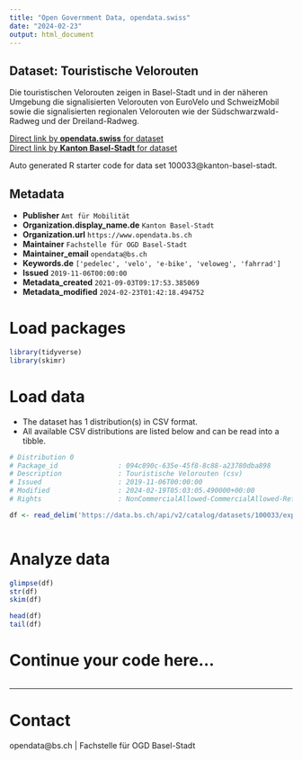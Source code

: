 ```yaml
---
title: "Open Government Data, opendata.swiss"
date: "2024-02-23"
output: html_document
---
```


## Dataset: Touristische Velorouten

Die touristischen Velorouten zeigen in Basel-Stadt und in der näheren Umgebung die signalisierten Velorouten von EuroVelo und SchweizMobil sowie die signalisierten regionalen Velorouten wie der Südschwarzwald-Radweg und der Dreiland-Radweg.

[Direct link by **opendata.swiss** for dataset](https://opendata.swiss/de/dataset/touristische-velorouten)<br>
[Direct link by **Kanton Basel-Stadt** for dataset](https://data.bs.ch/explore/dataset/100033/)

Auto generated R starter code for data set 100033@kanton-basel-stadt.

## Metadata

- **Publisher** `Amt für Mobilität`
- **Organization.display_name.de** `Kanton Basel-Stadt`
- **Organization.url** `https://www.opendata.bs.ch`
- **Maintainer** `Fachstelle für OGD Basel-Stadt`
- **Maintainer_email** `opendata@bs.ch`
- **Keywords.de** `['pedelec', 'velo', 'e-bike', 'veloweg', 'fahrrad']`
- **Issued** `2019-11-06T00:00:00`
- **Metadata_created** `2021-09-03T09:17:53.385069`
- **Metadata_modified** `2024-02-23T01:42:18.494752`


# Load packages

```r

library(tidyverse)
library(skimr)

```

# Load data

-   The dataset has 1 distribution(s) in CSV format.
-   All available CSV distributions are listed below and can be read into a tibble.

```r

# Distribution 0
# Package_id               : 094c890c-635e-45f8-8c88-a23780dba898
# Description              : Touristische Velorouten (csv)
# Issued                   : 2019-11-06T00:00:00
# Modified                 : 2024-02-19T05:03:05.490000+00:00
# Rights                   : NonCommercialAllowed-CommercialAllowed-ReferenceRequired

df <- read_delim('https://data.bs.ch/api/v2/catalog/datasets/100033/exports/csv')



```

# Analyze data

```r

glimpse(df)
str(df)
skim(df)

head(df)
tail(df)

```

# Continue your code here...

```r

```

------------------------------------------------------------------------

# Contact

opendata@bs.ch | Fachstelle für OGD Basel-Stadt

